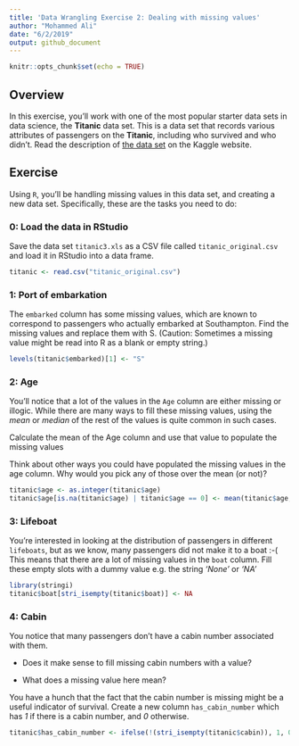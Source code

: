 ```yaml
---
title: 'Data Wrangling Exercise 2: Dealing with missing values'
author: "Mohammed Ali"
date: "6/2/2019"
output: github_document
---
```


```r
knitr::opts_chunk$set(echo = TRUE)
```

## Overview
In this exercise, you'll work with one of the most popular starter data sets in data science, the **Titanic** data set. This is a data set that records various attributes of passengers on the **Titanic**, including who survived and who didn’t.
Read the description of [the data set](https://www.kaggle.com/c/titanic/data) on the Kaggle website.

## Exercise

Using `R`, you’ll be handling missing values in this data set, and creating a new data set. Specifically, these are the tasks you need to do:

### 0: Load the data in RStudio

Save the data set `titanic3.xls` as a CSV file called `titanic_original.csv` and load it in RStudio into a data frame.

```r
titanic <- read.csv("titanic_original.csv")
```

### 1: Port of embarkation

The `embarked` column has some missing values, which are known to correspond to passengers who actually embarked at Southampton. Find the missing values and replace them with S. (Caution: Sometimes a missing value might be read into R as a blank or empty string.)

```r
levels(titanic$embarked)[1] <- "S"
```

### 2: Age

You’ll notice that a lot of the values in the `Age` column are either missing or illogic. While there are many ways to fill these missing values, using the *mean* or *median* of the rest of the values is quite common in such cases.

Calculate the mean of the Age column and use that value to populate the missing values

Think about other ways you could have populated the missing values in the age column. Why would you pick any of those over the mean (or not)?

```r
titanic$age <- as.integer(titanic$age)
titanic$age[is.na(titanic$age) | titanic$age == 0] <- mean(titanic$age, na.rm = TRUE)
```

### 3: Lifeboat

You’re interested in looking at the distribution of passengers in different `lifeboats`, but as we know, many passengers did not make it to a boat :-( This means that there are a lot of missing values in the `boat` column. Fill these empty slots with a dummy value e.g. the string *'None'* or *'NA'*

```r
library(stringi)
titanic$boat[stri_isempty(titanic$boat)] <- NA
```

### 4: Cabin

You notice that many passengers don’t have a cabin number associated with them.

- Does it make sense to fill missing cabin numbers with a value?

- What does a missing value here mean?

You have a hunch that the fact that the cabin number is missing might be a useful indicator of survival. Create a new column `has_cabin_number` which has *1* if there is a cabin number, and *0* otherwise.

```r
titanic$has_cabin_number <- ifelse(!(stri_isempty(titanic$cabin)), 1, 0)
```

